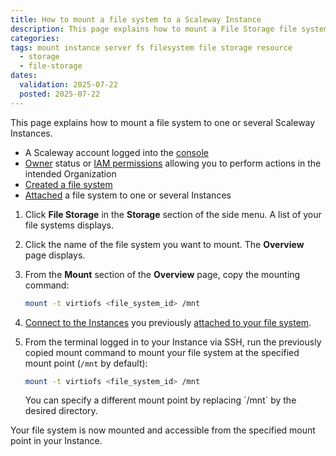 ```yaml
---
title: How to mount a file system to a Scaleway Instance
description: This page explains how to mount a File Storage file system to one or several Scaleway Instances using the Scaleway console
categories:
tags: mount instance server fs filesystem file storage resource
  - storage
  - file-storage
dates:
  validation: 2025-07-22
  posted: 2025-07-22
---
```



This page explains how to mount a file system to one or several Scaleway Instances.

<Requirements />

- A Scaleway account logged into the [console](https://console.scaleway.com)
- [Owner](/iam/concepts/#owner) status or [IAM permissions](/iam/concepts/#permission) allowing you to perform actions in the intended Organization
- [Created a file system](/file-system/how-to/create-file-system/)
- [Attached](/file-storage/how-to/attach-file-system/) a file system to one or several Instances

1. Click **File Storage** in the **Storage** section of the side menu. A list of your file systems displays.

2. Click the name of the file system you want to mount. The **Overview** page displays.

3. From the **Mount** section of the **Overview** page, copy the mounting command:

    ```sh
    mount -t virtiofs <file_system_id> /mnt
    ```

4. [Connect to the Instances](/instances/how-to/connect-to-instance/) you previously [attached to your file system](/file-storage/how-to/attach-file-system/).

5. From the terminal logged in to your Instance via SSH, run the previously copied mount command to mount your file system at the specified mount point (`/mnt` by default):

    ```sh
    mount -t virtiofs <file_system_id> /mnt
    ```

    <Message type="note">
    You can specify a different mount point by replacing `/mnt` by the desired directory.
    </Message>

Your file system is now mounted and accessible from the specified mount point in your Instance.
